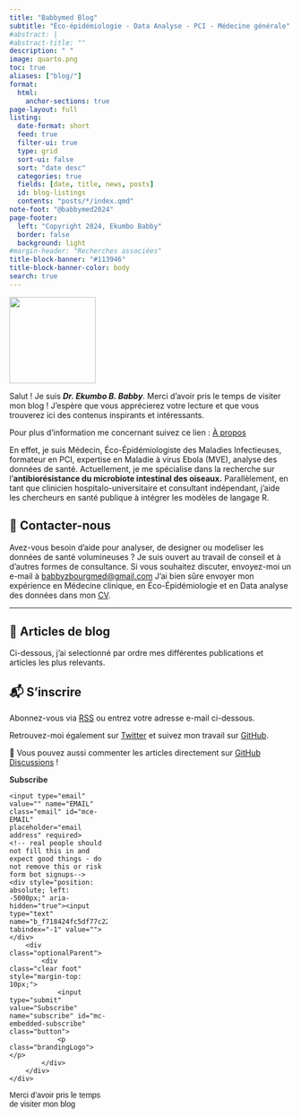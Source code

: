 ```yaml
---
title: "Babbymed Blog"
subtitle: "Éco-épidémiologie - Data Analyse - PCI - Médecine générale"
#abstract: |
#abstract-title: ""
description: " "
image: quarto.png
toc: true
aliases: ["blog/"]
format:
  html:
    anchor-sections: true
page-layout: full
listing:
  date-format: short
  feed: true
  filter-ui: true
  type: grid
  sort-ui: false
  sort: "date desc"
  categories: true
  fields: [date, title, news, posts]
  id: blog-listings
  contents: "posts/*/index.qmd"
note-foot: "@babbymed2024"
page-footer:
  left: "Copyright 2024, Ekumbo Babby" 
  border: false
  background: light
#margin-header: "Recherches associées"
title-block-banner: "#113946"
title-block-banner-color: body
search: true
---
```


::: {.profile-header layout="[21,79]"}
![](bbz_pass.jpg){.profile-pic width="154"}

Salut ! Je suis ***Dr. Ekumbo B. Babby***. Merci d’avoir pris le temps de visiter mon blog ! J’espère que vous apprécierez votre lecture et que vous trouverez ici des contenus inspirants et intéressants.

Pour plus d'information me concernant suivez ce lien : [À propos](https://babbymed.github.io/about.rmd)

En effet, je suis Médecin, Éco-Épidémiologiste des Maladies Infectieuses, formateur en PCI, expertise en Maladie à virus Ebola (MVE), analyse des données de santé. Actuellement, je me spécialise dans la recherche sur l’**antibiorésistance du microbiote intestinal des oiseaux.** Parallèlement, en tant que clinicien hospitalo-universitaire et consultant indépendant, j’aide les chercheurs en santé publique à intégrer les modèles de langage R.
:::

## 💼 Contacter-nous

Avez-vous besoin d’aide pour analyser, de designer ou modeliser les données de santé volumineuses ? Je suis ouvert au travail de conseil et à d’autres formes de consultance. Si vous souhaitez discuter, envoyez-moi un e-mail à [babbyzbourgmed\@gmail.com](babbyzbourgmed@gmail.com) J'ai bien sûre envoyer mon expérience en Médecine clinique, en Éco-Épidémiologie et en Data analyse des données dans mon [CV](https://babbymed.github.io/cv.qmd/).

------------------------------------------------------------------------

## 📮 Articles de blog

Ci-dessous, j'ai selectionné par ordre mes différentes publications et articles les plus relevants.

::: {#blog-listings}
:::

## 📬 S'inscrire

Abonnez-vous via [<i class="bi bi-rss"></i> RSS](https://babbymed.github.io/blog.qmd/index.xml) ou entrez votre adresse e-mail ci-dessous.

Retrouvez-moi également sur [Twitter](https://twitter.com/khelomite) et suivez mon travail sur [GitHub](https://github.com/Babbymed).

💬 Vous pouvez aussi commenter les articles directement sur [GitHub Discussions](https://github.com/Babbymed/bbz.dev/issues) !

<span style="font-weight: 600;">Subscribe</span>

<!-- Begin Mailchimp Signup Form -->
<link href="http://cdn-images.mailchimp.com/embedcode/slim-10_7_dtp.css" rel="stylesheet" type="text/css">
<style type="text/css">
    #mc_embed_signup{background:"#113946"; clear:left; font:14px Helvetica,Arial,sans-serif;  width:170px;}
    /* Add your own Mailchimp form style overrides in your site stylesheet or in this style block.
       We recommend moving this block and the preceding CSS link to the HEAD of your HTML file. */
    #mc-embedded-subscribe-form{margin-right:-5px;}
    #mc-embedded-subscribe-form input:not(.email) {
  background-color: "#164859";
  border: none;
}
</style>
<div id="mc_embed_signup">
<form action="<site_url>" method="post" id="mc-embedded-subscribe-form" name="mc-embedded-subscribe-form" class="validate" target="_blank" novalidate>
    <div id="mc_embed_signup_scroll">

    <input type="email" value="" name="EMAIL" class="email" id="mce-EMAIL" placeholder="email address" required>
    <!-- real people should not fill this in and expect good things - do not remove this or risk form bot signups-->
    <div style="position: absolute; left: -5000px;" aria-hidden="true"><input type="text" name="b_f718424fc5df77c22533bdaa6_a3c37fb57b" tabindex="-1" value=""></div>
        <div class="optionalParent">
            <div class="clear foot" style="margin-top: 10px;">
                <input type="submit" value="Subscribe" name="subscribe" id="mc-embedded-subscribe" class="button">
                <p class="brandingLogo"></p>
            </div>
        </div>
    </div>
</form>
</div>

<!--End mc_embed_signup-->

Merci d’avoir pris le temps de visiter mon blog

<script type="text/javascript" src="https://cdnjs.buymeacoffee.com/1.0.0/button.prod.min.js" data-name="bmc-button" data-slug="thomasmock" data-color="#5F7FFF" data-emoji=""  data-font="Lato" data-text="Buy me a coffee" data-outline-color="#000000" data-font-color="#ffffff" data-coffee-color="#FFDD00" ></script>

<br>
